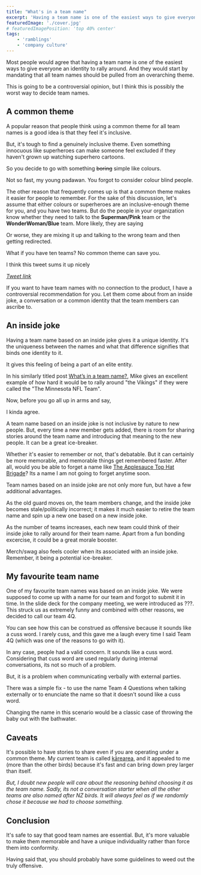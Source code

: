 ```yaml
---
title: "What's in a team name"
excerpt: 'Having a team name is one of the easiest ways to give everyone an identity to rally around. A controversial opinion on how to decide team names'
featuredImage: './cover.jpg'
# featuredImagePosition: 'top 40% center'
tags:
    - 'ramblings'
    - 'company culture'
---
```


<!-- https://unsplash.com/photos/ocAo7MwGfHY -->

Most people would agree that having a team name is one of the easiest ways to give everyone an identity to rally around. And they would start by mandating that all team names should be pulled from an overarching theme.

This is going to be a controversial opinion, but I think this is possibly the worst way to decide team names.

## A common theme

A popular reason that people think using a common theme for all team names is a good idea is that they feel it's inclusive.

But, it's tough to find a genuinely inclusive theme. Even something innocuous like superheroes can make someone feel excluded if they haven't grown up watching superhero cartoons.

So you decide to go with something ~~boring~~ simple like colours.

<Quote quote="Surely, no one can take offence in that, right?" />

Not so fast, my young padawan. You forgot to consider colour blind people.

The other reason that frequently comes up is that a common theme makes it easier for people to remember. For the sake of this discussion, let's assume that either colours or superheroes are an inclusive-enough theme for you, and you have two teams. But do the people in your organization know whether they need to talk to the **Superman/Pink** team or the **WonderWoman/Blue** team. More likely, they are saying

<Quote quote="I need to talk to **Harry/Jane**. What is the name of the team? - Ah, who cares?" />

Or worse, they are mixing it up and talking to the wrong team and then getting redirected.

What if you have ten teams? No common theme can save you.

I think this tweet sums it up nicely

<Quote
    quote="I worked in the company where teams were named after superheroes in Marvel universe. I missed the whole hype around superheros, so I had to learn it. Like there weren't enough other things to learn."
    author="Vladimir Sapronov"
/>

_[Tweet link](https://twitter.com/v_sapronov/status/1440147633155166210)_

If you want to have team names with no connection to the product, I have a controversial recommendation for you. Let them come about from an inside joke, a conversation or a common identity that the team members can ascribe to.

## An inside joke

<Quote quote="Jelled teams are usually marked by a strong sense of identity" author="Peopleware" />

Having a team name based on an inside joke gives it a unique identity. It's the uniqueness between the names and what that difference signifies that binds one identity to it.

It gives this feeling of being a part of an elite entity.

In his similarly titled post [What’s in a team name?](https://critter.blog/2020/09/02/whats-in-a-team-name/), Mike gives an excellent example of how hard it would be to rally around "the Vikings" if they were called the "The Minnesota NFL Team".

Now, before you go all up in arms and say,

<Quote quote="But, Ankur, having an inside joke for a team name doesn't solve for any of the problems you highlighted before" />

I kinda agree.

A team name based on an inside joke is not inclusive by nature to new people. But, every time a new member gets added, there is room for sharing stories around the team name and introducing that meaning to the new people. It can be a great ice-breaker.

Whether it's easier to remember or not, that's debatable. But it can certainly be more memorable, and memorable things get remembered faster. After all, would you be able to forget a name like [The Applesauce Top Hat Brigade](https://twitter.com/catswetel/status/1440039225156538374)? Its a name I am not going to forget anytime soon.

Team names based on an inside joke are not only more fun, but have a few additional advantages.

As the old guard moves on, the team members change, and the inside joke becomes stale/politically incorrect; it makes it much easier to retire the team name and spin up a new one based on a new inside joke.

As the number of teams increases, each new team could think of their inside joke to rally around for their team name. Apart from a fun bonding excercise, it could be a great morale booster.

Merch/swag also feels cooler when its associated with an inside joke. Remember, it being a potential ice-breaker.

## My favourite team name

One of my favourite team names was based on an inside joke. We were supposed to come up with a name for our team and forgot to submit it in time. In the slide deck for the company meeting, we were introduced as ???. This struck us as extremely funny and combined with other reasons, we decided to call our team 4Q.

You can see how this can be construed as offensive because it sounds like a cuss word. I rarely cuss, and this gave me a laugh every time I said Team 4Q (which was one of the reasons to go with it).

In any case, people had a valid concern. It sounds like a cuss word. Considering that cuss word are used regularly during internal conversations, its not so much of a problem.

But, it is a problem when communicating verbally with external parties.

There was a simple fix - to use the name Team 4 Questions when talking externally or to enunciate the name so that it doesn't sound like a cuss word.

Changing the name in this scenario would be a classic case of throwing the baby out with the bathwater.

## Caveats

It's possible to have stories to share even if you are operating under a common theme. My current team is called [kārearea](https://www.doc.govt.nz/nature/native-animals/birds/birds-a-z/nz-falcon-karearea/), and it appealed to me (more than the other birds) because it's fast and can bring down prey larger than itself.

_But, I doubt new people will care about the reasoning behind choosing it as the team name. Sadly, its not a conversation starter when all the other teams are also named after NZ birds. It will always feel as if we randomly chose it because we had to choose something._

## Conclusion

It's safe to say that good team names are essential. But, it's more valuable to make them memorable and have a unique individuality rather than force them into conformity.

Having said that, you should probably have some guidelines to weed out the truly offensive.

